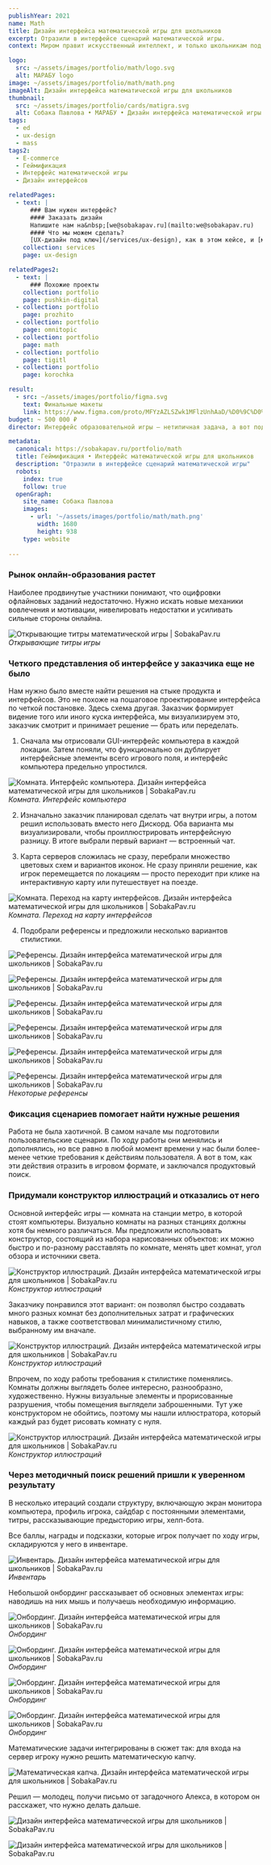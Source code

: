 ```yaml
---
publishYear: 2021
name: Math
title: Дизайн интерфейса математической игры для школьников
excerpt: Отразили в интерфейсе сценарий математической игры.
context: Миром правит искусственный интеллект, и только школьникам под силу спасти человечество, решая математические задачи. По сюжету игры люди скрываются в заброшенном метро и передвигаются от станции к станции. В каждой локации игрокам нужно зайти на сервер, чтобы захватить эту станцию и двинуться дальше. Серверы защищены хитрым способом — для входа нужно решить несколько задач, которые выдает компьютер. Когда игроки добираются до конечной станции, их ждет неожиданная развязка.

logo:
  src: ~/assets/images/portfolio/math/logo.svg
  alt: МАРАБУ logo
image: ~/assets/images/portfolio/math/math.png
imageAlt: Дизайн интерфейса математической игры для школьников
thumbnail:
  src: ~/assets/images/portfolio/cards/matigra.svg
  alt: Собака Павлова • МАРАБУ • Дизайн интерфейса математической игры для подростков
tags:
  - ed
  - ux-design
  - mass
tags2:
  - E-commerce
  - Геймификация
  - Интерфейс математической игры
  - Дизайн интерфейсов

relatedPages:
  - text: |
      ### Вам нужен интерфейс?
      #### Заказать дизайн
      Напишите нам на&nbsp;[we@sobakapav.ru](mailto:we@sobakapav.ru) 
      #### Что мы можем сделать?
      [UX-дизайн под ключ](/services/ux-design), как в этом кейсе, и [многое другое](/services). 
    collection: services
    page: ux-design

relatedPages2:
  - text: |
      ### Похожие проекты
    collection: portfolio
    page: pushkin-digital
  - collection: portfolio
    page: prozhito
  - collection: portfolio
    page: omnitopic
  - collection: portfolio
    page: math
  - collection: portfolio
    page: tigitl
  - collection: portfolio
    page: korochka

result:
  - src: ~/assets/images/portfolio/figma.svg
    text: Финальные макеты
    link: https://www.figma.com/proto/MFYzAZLSZwk1MFlzUnhAaD/%D0%9C%D0%B0%D1%82.%D0%B8%D0%B3%D1%80%D0%B0-%5BOutbox%5D?node-id=887%3A44702&scaling=min-zoom&page-id=887%3A44702&starting-point-node-id=888%3A60452&show-proto-sidebar=1
budget: ~ 500 000 ₽
director: Интерфейс образовательной игры — нетипичная задача, а вот подход к ее решению вполне укладывается в нашу методологию.

metadata:
  canonical: https://sobakapav.ru/portfolio/math
  title: Геймификация • Интерфейс математической игры для школьников
  description: "Отразили в интерфейсе сценарий математической игры"
  robots:
    index: true
    follow: true
  openGraph:
    site_name: Собака Павлова
    images:
      - url: '~/assets/images/portfolio/math/math.png'
        width: 1680
        height: 938
    type: website
  
---
```


### Рынок онлайн-образования растет

Наиболее продвинутые участники понимают, что оцифровки офлайновых заданий недостаточно. Нужно искать новые механики вовлечения и мотивации, нивелировать недостатки и усиливать сильные стороны онлайна.

![Открывающие титры математической игры | SobakaPav.ru](~/assets/images/portfolio/math/1.png)
_Открывающие титры игры_

### Четкого представления об интерфейсе у заказчика еще не было

Нам нужно было вместе найти решения на стыке продукта и интерфейсов. Это не похоже на пошаговое проектирование интерфейса по четкой постановке. Здесь схема другая. Заказчик формирует видение того или иного куска интерфейса, мы визуализируем это, заказчик смотрит и принимает решение — брать или переделать.

1. Сначала мы отрисовали GUI-интерфейс компьютера в каждой локации. Затем поняли, что функционально он дублирует интерфейсные элементы всего игрового поля, и интерфейс компьютера предельно упростился.

![Комната. Интерфейс компьютера. Дизайн интерфейса математической игры для школьников | SobakaPav.ru](~/assets/images/portfolio/math/2.png)
_Комната. Интерфейс компьютера_

2. Изначально заказчик планировал сделать чат внутри игры, а потом решил использовать вместо него Дискорд. Оба варианта мы визуализировали, чтобы проиллюстрировать интерфейсную разницу. В итоге выбрали первый вариант — встроенный чат.

3. Карта серверов сложилась не сразу, перебрали множество цветовых схем и вариантов иконок. Не сразу приняли решение, как игрок перемещается по локациям — просто переходит при клике на интерактивную карту или путешествует на поезде.

![Комната. Переход на карту интерфейсов. Дизайн интерфейса математической игры для школьников | SobakaPav.ru](~/assets/images/portfolio/math/3.png)
_Комната. Переход на карту интерфейсов_

4. Подобрали референсы и предложили несколько вариантов стилистики.

![Референсы. Дизайн интерфейса математической игры для школьников | SobakaPav.ru](~/assets/images/portfolio/math/4.png)

![Референсы. Дизайн интерфейса математической игры для школьников | SobakaPav.ru](~/assets/images/portfolio/math/5.png)

![Референсы. Дизайн интерфейса математической игры для школьников | SobakaPav.ru](~/assets/images/portfolio/math/6.png)

![Референсы. Дизайн интерфейса математической игры для школьников | SobakaPav.ru](~/assets/images/portfolio/math/7.png)

![Референсы. Дизайн интерфейса математической игры для школьников | SobakaPav.ru](~/assets/images/portfolio/math/8.png)

![Референсы. Дизайн интерфейса математической игры для школьников | SobakaPav.ru](~/assets/images/portfolio/math/9.png)
_Некоторые референсы_

### Фиксация сценариев помогает найти нужные решения

Работа не была хаотичной. В самом начале мы подготовили пользовательские сценарии. По ходу работы они менялись и дополнялись, но все равно в любой момент времени у нас были более-менее четкие требования к действиям пользователя. А вот в том, как эти действия отразить в игровом формате, и заключался продуктовый поиск.

### Придумали конструктор иллюстраций и отказались от него

Основной интерфейс игры — комната на станции метро, в которой стоят компьютеры. Визуально комнаты на разных станциях должны хотя бы немного различаться. Мы предложили использовать конструктор, состоящий из набора нарисованных объектов: их можно быстро и по-разному расставлять по комнате, менять цвет комнат, угол обзора и источники света.

![Конструктор иллюстраций. Дизайн интерфейса математической игры для школьников | SobakaPav.ru](~/assets/images/portfolio/math/10.png)
_Конструктор иллюстраций_

Заказчику понравился этот вариант: он позволял быстро создавать много разных комнат без дополнительных затрат и графических навыков, а также соответствовал минималистичному стилю, выбранному им вначале.

![Конструктор иллюстраций. Дизайн интерфейса математической игры для школьников | SobakaPav.ru](~/assets/images/portfolio/math/11.png)
_Конструктор иллюстраций_

Впрочем, по ходу работы требования к стилистике поменялись. Комнаты должны выглядеть более интересно, разнообразно, художественно. Нужны визуальные элементы и прорисованные разрушения, чтобы помещения выглядели заброшенными. Тут уже конструктором не обойтись, поэтому мы нашли иллюстратора, который каждый раз будет рисовать комнату с нуля.

![Конструктор иллюстраций. Дизайн интерфейса математической игры для школьников | SobakaPav.ru](~/assets/images/portfolio/math/12.png)
_Конструктор иллюстраций_

### Через методичный поиск решений пришли к уверенном результату

В несколько итераций создали структуру, включающую экран монитора компьютера, профиль игрока, сайдбар с постоянными элементами, титры, рассказывающие предысторию игры, хелп-бота.

Все баллы, награды и подсказки, которые игрок получает по ходу игры, складируются у него в инвентаре.

![Инвентарь. Дизайн интерфейса математической игры для школьников | SobakaPav.ru](~/assets/images/portfolio/math/13.png)
_Инвентарь_

Небольшой онбординг рассказывает об основных элементах игры: наводишь на них мышь и получаешь необходимую информацию.

![Онбординг. Дизайн интерфейса математической игры для школьников | SobakaPav.ru](~/assets/images/portfolio/math/14.png)
_Онбординг_

![Онбординг. Дизайн интерфейса математической игры для школьников | SobakaPav.ru](~/assets/images/portfolio/math/15.png)
_Онбординг_

![Онбординг. Дизайн интерфейса математической игры для школьников | SobakaPav.ru](~/assets/images/portfolio/math/16.png)
_Онбординг_

![Онбординг. Дизайн интерфейса математической игры для школьников | SobakaPav.ru](~/assets/images/portfolio/math/17.png)
_Онбординг_

Математические задачи интегрированы в сюжет так: для входа на сервер игроку нужно решить математическую капчу.

![Математическая капча. Дизайн интерфейса математической игры для школьников | SobakaPav.ru](~/assets/images/portfolio/math/18.png)

Решил — молодец, получи письмо от загадочного Алекса, в котором он расскажет, что нужно делать дальше.

![Дизайн интерфейса математической игры для школьников | SobakaPav.ru](~/assets/images/portfolio/math/19.png)

![Дизайн интерфейса математической игры для школьников | SobakaPav.ru](~/assets/images/portfolio/math/20.png)
